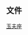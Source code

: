 {{Constellation navbox
| constellation = 玉夫座
| related =
* [[玉夫座恆星列表]]
* [[Sculptor in Chinese astronomy]]

| 拜耳 =
* [[玉夫座α|α]]
* [[火鸟一|β]]
* [[玉夫座γ|γ]]
* [[玉夫座δ|δ]]
* [[玉夫座ε|ε]]
* [[玉夫座ζ|ζ]]
* [[玉夫座η|η]]
* [[玉夫座θ|θ]]
* [[玉夫座ι|ι]]
* [[玉夫座κ¹|κ<sup>1</sup>]]
* [[玉夫座κ²|κ<sup>2</sup>]]
* [[玉夫座λ¹|λ<sup>1</sup>]]
* [[玉夫座λ²|λ<sup>2</sup>]]
* [[玉夫座μ|μ]]
* [[玉夫座ξ|ξ]]
* [[玉夫座π|π]]
* [[玉夫座σ|σ]]
* [[玉夫座τ|τ]]

|佛氏 = 

| 變星 =
* [[玉夫座R|R]]
* [[玉夫座S|S]]
* [[玉夫座Z|Z]]
* [[玉夫座RT|RT]]
* [[玉夫座SY|SY]]
* [[玉夫座VY|VY]]
* [[玉夫座VZ|VZ]]
* [[玉夫座AI|AI]]
* [[玉夫座AL|AL]]
* [[HD 6532|AP]]
* [[HD 1097|AU]]
* [[玉夫座AV|AV]]
* [[HD 6619|AW]]
* [[HD 9770|BB]]
* [[玉夫座BU|BU]]
* [[玉夫座BW|BW]]
* [[玉夫座BX|BX]]

| HR天體 =
* [[HD 344|13]]
* [[HD 942|42]]
* [[HD 943|43]]
* [[HD 1089|54]]
* [[HD 1187|57]]
* [[HD 2363|102]]
* [[HD 3059|138]]
* [[HD 5445|268]]
* [[HD 6269|300]]
* [[HD 8498|400]]
* [[HD 9228|436]]
* [[HD 9377|441]]
* [[HD 9525|445]]
* [[HD 9742|453]]
* [[HD 10142|471]]
* [[HD 10481|494]]
* [[HD 10538|498]]
* [[HD 218434|8802]]
* [[HD 218619|8813]]
* [[HD 219912|8871]]
* [[HD 220096|8883]]
* [[HD 220929|8914]]
* [[HD 222872|8999]]
* [[HD 223466|9026]]
* [[HD 223991|9044]]
* [[HD 224350|9058]]
* [[HD 225200|9102]]

| HD天體 =
* [[HD 3074|3074]]
* [[HD 3605|3605]]
* [[HD 4113|4113]]
* [[HD 4208|4208 (Cocibolca)]]
* [[HD 6403|6403]]
* [[HD 9151|9151]]
* [[HD 9578|9578]]
* [[HD 219580|219580]]
* [[HD 219823|219823]]

|其它恆星 =
* [[CD -38 245]]
* [[GD 659]]
* [[GJ 2005]]
* [[Gliese 1]]
* [[HE 2359-2844]]
* [[WASP-8]]
* [[WASP-45]]
* [[WD 0137−349]]

| 系外行星 = 
* [[HD 4113 b]]
* [[HD 4208 b]]
* [[HD 9578 b]]
* [[WASP-8b|WASP-8 b]]

| 疏散星團 = 
* [[布蘭科1]]
* [[NGC 288]]

| 星雲 =

| NGC 星系 = 
* [[NGC 7|7]]
* [[NGC 10|10]]
* [[NGC 24|24]]
* [[NGC 55|55]]
* [[NGC 101|101]]
* [[NGC 115|115]]
* [[NGC 131|131]]
* [[NGC 134|134]]
* [[NGC 148|148]]
* [[NGC 150|150]]
* [[NGC 174|174]]
* [[NGC 254|254]]
* [[NGC 264|264]]
* [[NGC 289|289]]
* [[NGC 300|300]]
* [[NGC 314|314]]
* [[NGC 334|334]]
* [[NGC 365|365]]
* [[NGC 378|378]]
* [[NGC 409|409]]
* [[NGC 415|415]]
* [[NGC 418|418]]
* [[NGC 423|423]]
* [[NGC 424|424]]
* [[NGC 427|427]]
* [[NGC 438|438]]
* [[NGC 439|439]]
* [[NGC 441|441]]
* [[NGC 461|461]]
* [[NGC 491|491]]
* [[NGC 526|526]]
* [[NGC 527|527]]
* [[NGC 544|544]]
* [[NGC 612|612]]
* [[NGC 613|613]]
* [[NGC 630|630]]
* [[NGC 7793|7793]]
* [[NGC 7812|7812]]

| 其它星系 =
* [[2MASX J00482185−2507365 occulting pair]]
* [[A2744 YD4]]
* [[Abell 2744 Y1]]
* [[Cartwheel Galaxy]]
* [[Comet Galaxy]]
* [[ESO 540-030]]
* [[Haro 11]]
* [[玉夫座星系]]
* [[玉夫座矮星系]]
* [[玉夫座矮不規則星系]]

| 星系團 =
* [[Abell 2667]]
* [[Abell 2744]]

| 天文事件 = 
* [[SN 2009gj]]

}}
<noinclude>
== 文件 ==
{{Universe navboxes}}
[[Category:星座模板|玉夫座]]
</noinclude>